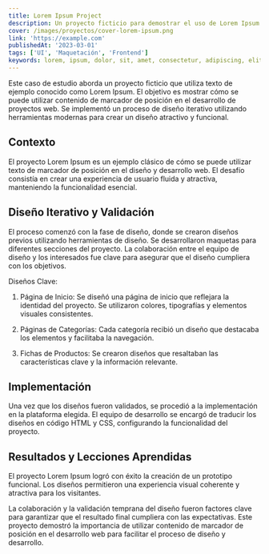 ```yaml
---
title: Lorem Ipsum Project
description: Un proyecto ficticio para demostrar el uso de Lorem Ipsum.
cover: /images/proyectos/cover-lorem-ipsum.png
link: 'https://example.com'
publishedAt: '2023-03-01'
tags: ['UI', 'Maquetación', 'Frontend']
keywords: lorem, ipsum, dolor, sit, amet, consectetur, adipiscing, elit
---
```


Este caso de estudio aborda un proyecto ficticio que utiliza texto de ejemplo conocido como Lorem Ipsum. El objetivo es mostrar cómo se puede utilizar contenido de marcador de posición en el desarrollo de proyectos web. Se implementó un proceso de diseño iterativo utilizando herramientas modernas para crear un diseño atractivo y funcional.

## Contexto

El proyecto Lorem Ipsum es un ejemplo clásico de cómo se puede utilizar texto de marcador de posición en el diseño y desarrollo web. El desafío consistía en crear una experiencia de usuario fluida y atractiva, manteniendo la funcionalidad esencial.

## Diseño Iterativo y Validación

El proceso comenzó con la fase de diseño, donde se crearon diseños previos utilizando herramientas de diseño. Se desarrollaron maquetas para diferentes secciones del proyecto. La colaboración entre el equipo de diseño y los interesados fue clave para asegurar que el diseño cumpliera con los objetivos.

Diseños Clave:

1. Página de Inicio: Se diseñó una página de inicio que reflejara la identidad del proyecto. Se utilizaron colores, tipografías y elementos visuales consistentes.

2. Páginas de Categorías: Cada categoría recibió un diseño que destacaba los elementos y facilitaba la navegación.

3. Fichas de Productos: Se crearon diseños que resaltaban las características clave y la información relevante.

## Implementación

Una vez que los diseños fueron validados, se procedió a la implementación en la plataforma elegida. El equipo de desarrollo se encargó de traducir los diseños en código HTML y CSS, configurando la funcionalidad del proyecto.

## Resultados y Lecciones Aprendidas

El proyecto Lorem Ipsum logró con éxito la creación de un prototipo funcional. Los diseños permitieron una experiencia visual coherente y atractiva para los visitantes.

La colaboración y la validación temprana del diseño fueron factores clave para garantizar que el resultado final cumpliera con las expectativas. Este proyecto demostró la importancia de utilizar contenido de marcador de posición en el desarrollo web para facilitar el proceso de diseño y desarrollo.

